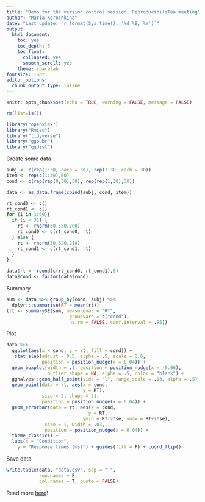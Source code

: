 ```yaml
---
title: "Demo for the version control session, ReproducibiliTea meeting"
author: "Maria Korochkina"
date: "Last update: `r format(Sys.time(), '%d %B, %Y')`"
output:
  html_document:
    toc: yes
    toc_depth: 5
    toc_float:
      collapsed: yes
      smooth_scroll: yes
    theme: spacelab
fontsize: 16pt
editor_options: 
  chunk_output_type: inline
---
```


```r
knitr::opts_chunk$set(echo = TRUE, warning = FALSE, message = FALSE)
```

```r
rm(list=ls())

library("openxlsx")
library("Rmisc")
library("tidyverse")
library("ggpubr")
library("ggdist")
```

Create some data

```r
subj <- c(rep(1:30, each = 30), rep(1:30, each = 30))
item <- rep(c(1:30),60)
cond <- c(rep(rep(0,30),30), rep(rep(1,30),30))

data <- as.data.frame(cbind(subj, cond, item))

rt_cond0 <- c()
rt_cond1 <- c()
for (i in 1:60){
  if (i < 31) {
    rt <- rnorm(30,550,200)
    rt_cond0 <- c(rt_cond0, rt)
  } else {
    rt <- rnorm(30,620,210)
    rt_cond1 <- c(rt_cond1, rt)
  }
}

data$rt <- round(c(rt_cond0, rt_cond1),0)
data$cond <- factor(data$cond)
```

Summary

```r
sum <- data %>% group_by(cond, subj) %>%
  dplyr:::summarise(RT = mean(rt))
(rt <- summarySE(sum, measurevar = "RT", 
                       groupvars = c("cond"), 
                       na.rm = FALSE, conf.interval = .95))
```

Plot

```r
data %>%
  ggplot(aes(x = cond, y = rt, fill = cond)) +
   stat_slab(adjust = 0.5, alpha = .5, scale = 0.6, 
             position = position_nudge(x = 0.04)) +
  geom_boxplot(width = .1, position = position_nudge(x = -0.06), 
               outlier.shape = NA, alpha = .5, color = "black") +
  gghalves::geom_half_point(side = "l", range_scale = .13, alpha = .5) +
  geom_point(data = rt, aes(x = cond, 
                            y = RT), 
             size = 2, shape = 21,
             position = position_nudge(x = 0.04)) +
  geom_errorbar(data = rt, aes(x = cond, 
                              y = RT, 
                            ymin = RT-2*se, ymax = RT+2*se), 
              size = 1, width = .03, 
              position = position_nudge(x = 0.04)) +
  theme_classic() +
  labs(x = "Condition",
    y = "Response times (ms)") + guides(fill = F) + coord_flip()
```
Save data

```r
write.table(data, "data.csv", sep = ",", 
            row.names = F, 
            col.names = T, quote = FALSE)
```

Read more [here](https://happygitwithr.com/rstudio-git-github.html)!